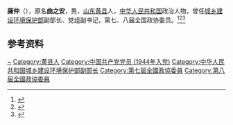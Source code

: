 '''廉仲'''（{{bd|1926年|12月|2013年|6月18日|catIdx=Lian}}），原名'''曲之安'''，男，[[山东|山东]][[黄县|黄县]]人，[[中华人民共和国|中华人民共和国]]政治人物，曾任[[城乡建设环境保护部|城乡建设环境保护部]]副部长、党组副书记，第七、八届全国政协委员。<ref>{{Cite book|title=历届全国政协委员人名辞典|author=|publisher=中国国际广播出版社|year=1996|isbn=9787507813746|location=北京|pages=}}</ref><ref>{{Cite book|title=中华人民共和国职官志|author=何虎生, 李耀东, 向常福主编|publisher=中国社会出版社|year=2003|isbn=9787800883934|location=北京|pages=}}</ref><ref>{{Cite web|title=廉仲同志逝世|url=http://cpc.people.com.cn/n/2013/1226/c87393-23947323.html|accessdate=2021-02-13|work=人民日报}}</ref>

== 参考资料 ==
{{reflist}}

{{Authority control}}
{{DEFAULTSORT:Lian}}
[[Category:曲姓|~]]
[[Category:黄县人|Category:黄县人]]
[[Category:中国共产党党员_(1944年入党)|Category:中国共产党党员 (1944年入党)]]
[[Category:中华人民共和国城乡建设环境保护部副部长|Category:中华人民共和国城乡建设环境保护部副部长]]
[[Category:第七屆全國政協委員|Category:第七屆全國政協委員]]
[[Category:第八屆全國政協委員|Category:第八屆全國政協委員]]

{{中国人物小作品}}